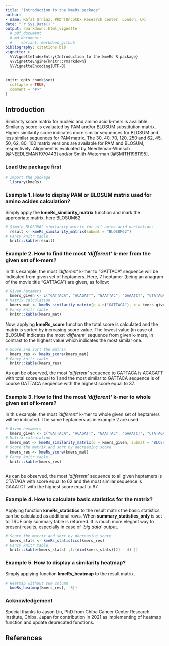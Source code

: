 ```yaml
---
title: "Introduction to the kmeRs package"
author:
- name: Rafal Urniaz, PhD^[OncoCDx Research Center, London, UK]
date: "`r Sys.Date()`"
output: rmarkdown::html_vignette
  # pdf_document
  # md_document:
  #    variant: markdown_github
bibliography: citations.bib
vignette: >
  %\VignetteIndexEntry{Introduction to the kmeRs R package}
  %\VignetteEngine{knitr::rmarkdown}
  %\VignetteEncoding{UTF-8}
---
```


```r
knitr::opts_chunk$set(
  collapse = TRUE,
  comment = "#>"
)
```
## Introduction

Similarity score matrix for nucleic and amino acid k-mers is available. Similarity score is evaluated by PAM and/or BLOSUM substitution matrix. Higher similarity score indicates more similar sequences for BLOSUM and less similar sequences for PAM matrix. The 30, 40, 70, 120, 250 and 62, 45, 50, 62, 80, 100 matrix versions are available for PAM and BLOSUM, respectively. Alignment is evaluated by Needleman-Wunsch [@NEEDLEMAN1970443] and/or Smith-Waterman  [@SMITH1981195]. 

### Load the package first
   
```r
# Import the package 
  library(kmeRs)
```

### Example 1. How to display PAM or BLOSUM matrix used for amino acides calculation?

Simply apply the **kmeRs_similarity_matrix** function and mark the appropriate matrix, here BLOSUM62.  

```r
# Simple BLOSUM62 similarity matrix for all amino acid nucleotides
  result <- kmeRs_similarity_matrix(submat = "BLOSUM62")
# Fancy knitr table
  knitr::kable(result)
```

### Example 2. How to find the most *'different'* k-mer from the given set of k-mers?

In this example, the most *'different'* k-mer to "GATTACA" sequence will be indicated from given set of heptamers. Here, 7 heptamer (being an anagram of the movie title "GATTACA") are given, as follow:  

```r
# Given hexamers
  kmers_given <- c("GATTACA", "ACAGATT", "GAATTAC", "GAAATCT", "CTATAGA", "GTACATA", "AACGATT")
# Matrix calculation 
  kmers_mat <- kmeRs_similarity_matrix(q = c("GATTACA"), x = kmers_given , submat = "BLOSUM62") 
# Fancy knitr table
  knitr::kable(kmers_mat) 
```

Now, applying **kmeRs_score** function the total score is calculated and the matrix is sorted by increasing score value. The lowest value (in case of BLOSUM) indicates the most *'different'* sequence from given k-mers, in contrast to the highest value which indicates the most similar one. 

```r
# Score and sort the matrix  
  kmers_res <- kmeRs_score(kmers_mat)
# Fancy knitr table
  knitr::kable(kmers_res)
```

As can be observed, the most *'different'* sequence to GATTACA is ACAGATT with total score equal to 1 and the most similar to GATTACA sequence is of course GATTACA sequence with the highest score equal to 37. 

### Example 3. How to find the most *'different'* k-mer to whole given set of k-mers? 

In this example, the most *'different'* k-mer to whole given set of heptamers will be indicated. The same heptamers as in example 2 are used. 

```r
# Given hexamers
  kmers_given <- c("GATTACA", "ACAGATT", "GAATTAC", "GAAATCT", "CTATAGA", "GTACATA", "AACGATT")
# Matrix calculation 
  kmers_mat <- kmeRs_similarity_matrix(q = kmers_given, submat = "BLOSUM62")
# Score the matrix and sort by decreasing score 
  kmers_res <- kmeRs_score(kmers_mat)
# Fancy knitr table
  knitr::kable(kmers_res)
  
```

As can be observed, the most *'different'* sequence to all given heptamers is CTATAGA with score equal to 62 and the most similar sequence is GAAATCT with the highest score equal to 97.

### Example 4. How to calculate basic statistics for the matrix?

Applying function **kmeRs_statistics** to the result matrix the basic statistics can be calculated as additional rows. When **summary_statistics_only** is set to TRUE only summary table is returned. It is much more elegant way to present results, especially in case of *'big data'* output.  

```r
# Score the matrix and sort by decreasing score 
  kmers_stats <- kmeRs_statistics(kmers_res)
# Fancy knitr table
  knitr::kable(kmers_stats[ ,1:(dim(kmers_stats)[2] - 4) ])
```

### Example 5. How to display a similarity heatmap?

Simply applying function **kmeRs_heatmap** to the result matrix.

```r
# Heatmap without sum column
  kmeRs_heatmap(kmers_res[, -8])  
```



### Acknowledgement

Special thanks to Jason Lin, PhD from Chiba Cancer Center Research Institute, Chiba, Japan for contribution in 2021 as implementing of heatmap function and update deprecated functions. 

## References
